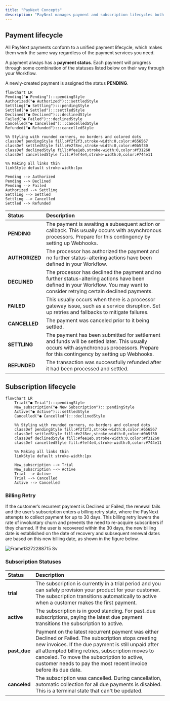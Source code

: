 ```yaml
---
title: "PayNext Concepts"
description: "PayNext manages payment and subscription lifecycles both automatically and via API. When using the subscriptions feature, define the payment lifecycle once during setup, and PayNext will automatically handle authorization, settlement, and recurring billing. Alternatively, you can fully control the process by creating payments via API based on your product needs."
---
```


## Payment lifecycle

All PayNext payments conform to a unified payment lifecycle, which makes them work the same way regardless of the payment services you need.

A payment always has a **payment status**. Each payment will progress through some combination of the statuses listed below on their way through your Workflow.

A newly-created payment is assigned the status **PENDING**.

```mermaid
flowchart LR
Pending("● Pending"):::pendingStyle
Authorized("● Authorized"):::settledStyle
Settling("● Settling"):::pendingStyle
Settled("● Settled"):::settledStyle
Declined("● Declined"):::declinedStyle
Failed("● Failed"):::declinedStyle
Cancelled("● Cancelled"):::cancelledStyle
Refunded("● Refunded"):::cancelledStyle

%% Styling with rounded corners, no borders and colored dots
classDef pendingStyle fill:#f2f2f3,stroke-width:0,color:#656567
classDef settledStyle fill:#e2f8ec,stroke-width:0,color:#0b5f30
classDef declinedStyle fill:#fee1eb,stroke-width:0,color:#f31260
classDef cancelledStyle fill:#fef4e4,stroke-width:0,color:#744e11

%% Making all links thin
linkStyle default stroke-width:1px

Pending --> Authorized
Pending --> Declined
Pending --> Failed
Authorized --> Settling
Settling --> Settled
Settling --> Cancelled
Settled --> Refunded
```

| Status         | Description                                                                                                                                                                           |
| :------------- | :------------------------------------------------------------------------------------------------------------------------------------------------------------------------------------ |
| **PENDING**    | The payment is awaiting a subsequent action or callback. This usually occurs with asynchronous processors. Prepare for this contingency by setting up Webhooks.                       |
| **AUTHORIZED** | The processor has authorized the payment and no further status-altering actions have been defined in your Workflow.                                                                   |
| **DECLINED**   | The processor has declined the payment and no further status-altering actions have been defined in your Workflow. You may want to consider retrying certain declined payments.        |
| **FAILED**     | This usually occurs when there is a processor gateway issue, such as a service disruption. Set up retries and fallbacks to mitigate failures.                                         |
| **CANCELLED**  | The payment was canceled prior to it being settled.                                                                                                                                   |
| **SETTLING**   | The payment has been submitted for settlement and funds will be settled later. This usually occurs with asynchronous processors. Prepare for this contingency by setting up Webhooks. |
| **REFUNDED**   | The transaction was successfully refunded after it had been processed and settled.                                                                                                    |

## Subscription lifecycle

```mermaid
flowchart LR
    Trial("● Trial"):::pendingStyle
	New_subscription("● New Subscription"):::pendingStyle
    Active("● Active"):::settledStyle
    Cancelled("● Cancelled"):::declinedStyle

    %% Styling with rounded corners, no borders and colored dots
    classDef pendingStyle fill:#f2f2f3,stroke-width:0,color:#656567
    classDef settledStyle fill:#e2f8ec,stroke-width:0,color:#0b5f30
    classDef declinedStyle fill:#fee1eb,stroke-width:0,color:#f31260
    classDef cancelledStyle fill:#fef4e4,stroke-width:0,color:#744e11

    %% Making all links thin
    linkStyle default stroke-width:1px

    New_subscription --> Trial
	New_subscription --> Active
	Trial --> Active
    Trial --> Cancelled
    Active --> Cancelled
```

### Billing Retry

If the customer’s recurrent payment is Declined or Failed, the renewal fails and the user’s subscription enters a billing retry state, where the PayNext attempts to collect payment for up to 30 days. This billing retry lowers the rate of involuntary churn and prevents the need to re-acquire subscribers if they churned. If the user is recovered within the 30 days, the new billing date is established on the date of recovery and subsequent renewal dates are based on this new billing date, as shown in the figure below.

<img
  src="/images/Frame13272288715.svg"
  alt="Frame13272288715 Sv"
  title="Frame13272288715 Sv"
  className="mx-auto"
/>

### Subscription Statuses

| Status                              | Description                                                                                                                                                                                                                                                                                                                         |
| :---------------------------------- | :---------------------------------------------------------------------------------------------------------------------------------------------------------------------------------------------------------------------------------------------------------------------------------------------------------------------------------- |
| **<Tooltip tip="">trial</Tooltip>** | The subscription is currently in a trial period and you can safely provision your product for your customer. The subscription transitions automatically to active when a customer makes the first payment.                                                                                                                          |
| **active**                          | The subscription is in good standing. For past_due subscriptions, paying the latest due payment transitions the subscription to active.                                                                                                                                                                                             |
| **past_due**                        | Payment on the latest recurrent payment was either Declined or Failed. The subscription stops creating new invoices. If the due payment is still unpaid after all attempted billing retries, subscription moves to canceled. To move the subscription to active, customer needs to pay the most recent invoice before its due date. |
| **canceled**                        | The subscription was cancelled. During cancellation, automatic collection for all due payments is disabled. This is a terminal state that can't be updated.                                                                                                                                                                         |